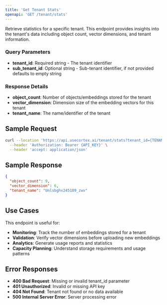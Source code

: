 ```yaml
---
title: 'Get Tenant Stats'
openapi: 'GET /tenant/stats'
---
```


Retrieve statistics for a specific tenant. This endpoint provides insights into the tenant's data including object count, vector dimensions, and tenant information.

### Query Parameters
- **tenant_id**: Required string - The tenant identifier
- **sub_tenant_id**: Optional string - Sub-tenant identifier, if not provided defaults to empty string

### Response Details
- **object_count**: Number of objects/embeddings stored for the tenant
- **vector_dimension**: Dimension size of the embedding vectors for this tenant
- **tenant_name**: The name/identifier of the tenant

## Sample Request

```bash
curl --location 'https://api.usecortex.ai/tenant/stats?tenant_id={TENANT_ID}&sub_tenant_id={SUB_TENANT_ID}' \
  --header 'Authorization: Bearer {API_KEY}' \
  --header 'accept: application/json'
```

## Sample Response

```json
{
  "object_count": 9,
  "vector_dimension": 6,
  "tenant_name": "Unlsbghv245109_zwv"
}
```

## Use Cases

This endpoint is useful for:
- **Monitoring**: Track the number of embeddings stored for a tenant
- **Validation**: Verify vector dimensions before uploading new embeddings
- **Analytics**: Generate usage reports and statistics
- **Capacity Planning**: Understand storage requirements and usage patterns

## Error Responses

- **400 Bad Request**: Missing or invalid tenant_id parameter
- **401 Unauthorized**: Invalid or missing API key
- **404 Not Found**: Tenant not found or no data available
- **500 Internal Server Error**: Server processing error


